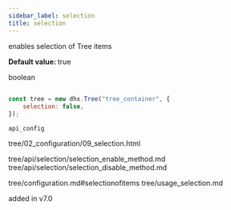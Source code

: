 ```yaml
---
sidebar_label: selection
title: selection
---
```



          


<Short>
 enables selection of Tree items


</Short>


<strong>Default value: </strong>  true




<Type>
 boolean


</Type>


~~~js
 
const tree = new dhx.Tree("tree_container", {
    selection: false,
});


~~~
	api_config

<Descr>
 




</Descr>



tree/02_configuration/09_selection.html

 tree/api/selection/selection_enable_method.md
tree/api/selection/selection_disable_method.md

 tree/configuration.md#selectionofitems
tree/usage_selection.md


 added in v7.0